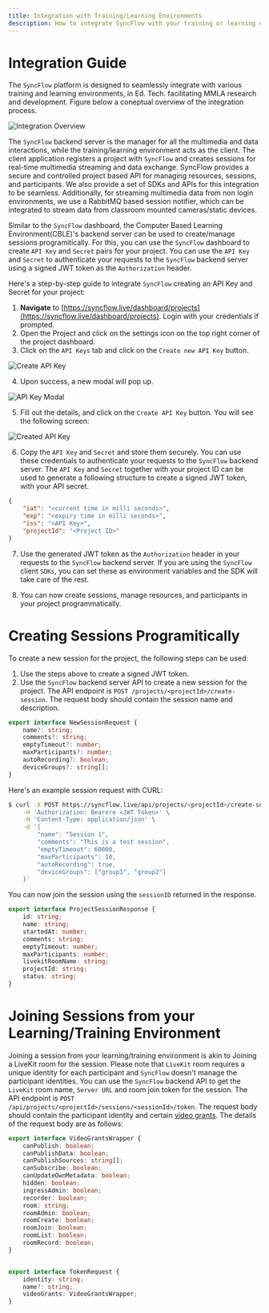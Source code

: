 ```yaml
---
title: Integration with Training/Learning Environments
description: How to integrate SyncFlow with your training or learning environment
---
```

# Integration Guide
The `SyncFlow` platform is designed to seamlessly integrate with various training and learning environments, in Ed. Tech. facilitating MMLA research and development. Figure below a coneptual overview of the integration process. 

![Integration Overview](/docs/integration-guide.png)

The `SyncFlow` backend server is the manager for all the multimedia and data interactions, while the training/learning environment acts as the client. The client application registers a project with `SyncFlow` and creates sessions for real-time multimedia streaming and data exchange. SyncFlow provides a secure and controlled project based API for managing resources, sessions, and participants. We also provide a set of SDKs and APIs for this integration to be seamless. Additionally, for streaming multimedia data from non login environments, we use a RabbitMQ based session notifier, which can be integrated to stream data from classroom mounted cameras/static devices.

Similar to the `SyncFlow` dashboard, the Computer Based Learning Environment(CBLE)'s backend server can be used to create/manage sessions programitically. For this, you can use the `SyncFlow` dashboard to create `API Key` and `Secret` pairs for your project. You can use the `API Key` and `Secret` to authenticate your requests to the `SyncFlow` backend server using a signed JWT token as the `Authorization` header.

Here's a step-by-step guide to integrate `SyncFlow` creating an API Key and Secret for your project:

1. **Navigate** to [https://syncflow.live/dashboard/projects](https://syncflow.live/dashboard/projects). Login with your credentials if prompted.
2. Open the Project and click on the settings icon on the top right corner of the project dashboard.
3. Click on the `API Keys` tab and click on the `Create new API Key` button.

![Create API Key](/docs/api-key-create.png)

4. Upon success, a new modal will pop up.

![API Key Modal](/docs/api-key-modal.png)

5. Fill out the details, and click on the `Create API Key` button. You will see the following screen:

![Created API Key](/docs/created-api-key.png)

6. Copy the `API Key` and `Secret` and store them securely. You can use these credentials to authenticate your requests to the `SyncFlow` backend server. The `API Key` and `Secret` together with your project ID can be used to generate a following structure to create a signed JWT token, with your API secret.

```json
{
    "iat": "<current time in milli seconds>",
    "exp": "<expiry time in milli seconds>",
    "iss": "<API Key>",
    "projectId": "<Project ID>"  
}
```

7. Use the generated JWT token as the `Authorization` header in your requests to the `SyncFlow` backend server. If you are using the `SyncFlow` client `SDKs`, you can set these as environment variables and the SDK will take care of the rest.

8. You can now create sessions, manage resources, and participants in your project programmatically.

# Creating Sessions Programitically

To create a new session for the project, the following steps can be used:

1. Use the steps above to create a signed JWT token.
2. Use the `SyncFlow` backend server API to create a new session for the project. The API endpoint is `POST /projects/<projectId>/create-session`. The request body should contain the session name and description.

```ts
export interface NewSessionRequest {
    name?: string;
    comments?: string;
    emptyTimeout?: number;
    maxParticipants?: number;
    autoRecording?: boolean;
    deviceGroups?: string[];
}
```

Here's an example session request with CURL:

```bash
$ curl -X POST https://syncflow.live/api/projects/<projectId>/create-session \
    -H 'Authorization: Bearere <JWT Token>' \
    -H 'Content-Type: application/json' \
    -d '{
        "name": "Session 1",
        "comments": "This is a test session",
        "emptyTimeout": 60000,
        "maxParticipants": 10,
        "autoRecording": true,
        "deviceGroups": ["group1", "group2"]
    }'
```

You can now join the session using the `sessionID` returned in the response.

```ts
export interface ProjectSessionResponse {
    id: string;
    name: string;
    startedAt: number;
    comments: string;
    emptyTimeout: number;
    maxParticipants: number;
    livekitRoomName: string;
    projectId: string;
    status: string;
}
```

# Joining Sessions from your Learning/Training Environment
Joining a session from your learning/training environment is akin to Joining a LiveKit room for the session. Please note that `LiveKit` room requires a unique identity for each participant and `SyncFlow` doesn't manage the participant identities. You can use the `SyncFlow` backend API to get the `LiveKit` room name, `Server URL` and room join token for the session. The API endpoint is `POST /api/projects/<projectId>/sessions/<sessionId>/token`. The request body should contain the participant identity and certain [video grants](https://docs.livekit.io/server-sdk-js/interfaces/videogrant.html). The details of the request body are as follows:

```ts
export interface VideoGrantsWrapper {
    canPublish: boolean;
    canPublishData: boolean;
    canPublishSources: string[];
    canSubscribe: boolean;
    canUpdateOwnMetadata: boolean;
    hidden: boolean;
    ingressAdmin: boolean;
    recorder: boolean;
    room: string;
    roomAdmin: boolean;
    roomCreate: boolean;
    roomJoin: boolean;
    roomList: boolean;
    roomRecord: boolean;
}


export interface TokenRequest {
    identity: string;
    name?: string;
    videoGrants: VideoGrantsWrapper;
}
```
